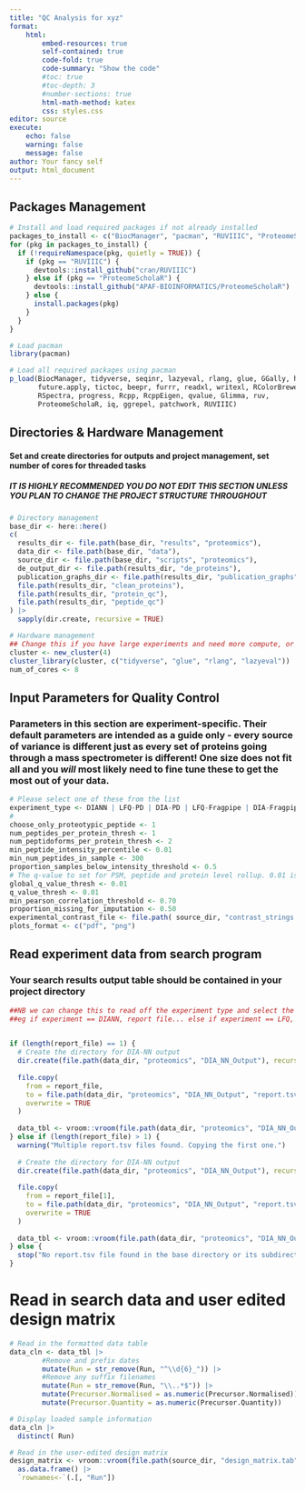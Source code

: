 ---
title: "QC Analysis for xyz"
format:
    html:
        embed-resources: true
        self-contained: true
        code-fold: true
        code-summary: "Show the code"
        #toc: true
        #toc-depth: 3
        #number-sections: true
        html-math-method: katex
        css: styles.css
editor: source
execute:
    echo: false
    warning: false
    message: false
author: Your fancy self
output: html_document
---


## Packages Management
```{r}

# Install and load required packages if not already installed
packages_to_install <- c("BiocManager", "pacman", "RUVIIIC", "ProteomeScholaR")
for (pkg in packages_to_install) {
  if (!requireNamespace(pkg, quietly = TRUE)) {
    if (pkg == "RUVIIIC") {
      devtools::install_github("cran/RUVIIIC")
    } else if (pkg == "ProteomeScholaR") {
      devtools::install_github("APAF-BIOINFORMATICS/ProteomeScholaR")
    } else {
      install.packages(pkg)
    }
  }
}

# Load pacman
library(pacman)

# Load all required packages using pacman
p_load(BiocManager, tidyverse, seqinr, lazyeval, rlang, glue, GGally, here, tibble, mixOmics, limma, magrittr,
       future.apply, tictoc, beepr, furrr, readxl, writexl, RColorBrewer, multidplyr,
       RSpectra, progress, Rcpp, RcppEigen, qvalue, Glimma, ruv,
       ProteomeScholaR, iq, ggrepel, patchwork, RUVIIIC)

```

## Directories & Hardware Management
#### Set and create directories for outputs and project management, set number of cores for threaded tasks
##### IT IS HIGHLY RECOMMENDED YOU DO NOT EDIT THIS SECTION UNLESS YOU PLAN TO CHANGE THE PROJECT STRUCTURE THROUGHOUT #####
```{r}
# Directory management
base_dir <- here::here()
c(
  results_dir <- file.path(base_dir, "results", "proteomics"),
  data_dir <- file.path(base_dir, "data"),
  source_dir <- file.path(base_dir, "scripts", "proteomics"),
  de_output_dir <- file.path(results_dir, "de_proteins"),
  publication_graphs_dir <- file.path(results_dir, "publication_graphs"),
  file.path(results_dir, "clean_proteins"),
  file.path(results_dir, "protein_qc"),
  file.path(results_dir, "peptide_qc")
) |>
  sapply(dir.create, recursive = TRUE)

# Hardware management
## Change this if you have large experiments and need more compute, or are running a toaster and don't have many cores to work with :)
cluster <- new_cluster(4)
cluster_library(cluster, c("tidyverse", "glue", "rlang", "lazyeval"))
num_of_cores <- 8
```


## Input Parameters for Quality Control
### Parameters in this section are experiment-specific. Their default parameters are intended as a guide only - every source of variance is different just as every set of proteins going through a mass spectrometer is different! One size does not fit all and you *will* most likely need to fine tune these to get the most out of your data.
```{r}
# Please select one of these from the list
experiment_type <- DIANN | LFQ-PD | DIA-PD | LFQ-Fragpipe | DIA-Fragpipe
#
choose_only_proteotypic_peptide <- 1
num_peptides_per_protein_thresh <- 1
num_peptidoforms_per_protein_thresh <- 2
min_peptide_intensity_percentile <- 0.01
min_num_peptides_in_sample <- 300
proportion_samples_below_intensity_threshold <- 0.5
# The q-value to set for PSM, peptide and protein level rollup. 0.01 is recommended to avoid false positives.
global_q_value_thresh <- 0.01
q_value_thresh <- 0.01
min_pearson_correlation_threshold <- 0.70
proportion_missing_for_imputation <- 0.50
experimental_contrast_file <- file.path( source_dir, "contrast_strings.tab")
plots_format <- c("pdf", "png")


```

## Read experiment data from search program
### Your search results output table should be contained in your project directory
```{r, message=FALSE, warning=FALSE}
##NB we can change this to read off the experiment type and select the right file to copy to dir
##eg if experiment == DIANN, report file... else if experiment == LFQ, PD/fragpipe file...etc
  

if (length(report_file) == 1) {
  # Create the directory for DIA-NN output
  dir.create(file.path(data_dir, "proteomics", "DIA_NN_Output"), recursive = TRUE, showWarnings = FALSE)
  
  file.copy(
    from = report_file,
    to = file.path(data_dir, "proteomics", "DIA_NN_Output", "report.tsv"),
    overwrite = TRUE
  )
  
  data_tbl <- vroom::vroom(file.path(data_dir, "proteomics", "DIA_NN_Output", "report.tsv"))
} else if (length(report_file) > 1) {
  warning("Multiple report.tsv files found. Copying the first one.")
  
  # Create the directory for DIA-NN output
  dir.create(file.path(data_dir, "proteomics", "DIA_NN_Output"), recursive = TRUE, showWarnings = FALSE)
  
  file.copy(
    from = report_file[1],
    to = file.path(data_dir, "proteomics", "DIA_NN_Output", "report.tsv"),
    overwrite = TRUE
  )
  
  data_tbl <- vroom::vroom(file.path(data_dir, "proteomics", "DIA_NN_Output", "report.tsv"))
} else {
  stop("No report.tsv file found in the base directory or its subdirectories.")
}
```

# Read in search data and user edited design matrix
```{r}
# Read in the formatted data table
data_cln <- data_tbl |>
        #Remove and prefix dates
        mutate(Run = str_remove(Run, "^\\d{6}_")) |>
        #Remove any suffix filenames
        mutate(Run = str_remove(Run, "\\..*$")) |>
        mutate(Precursor.Normalised = as.numeric(Precursor.Normalised)) |>
        mutate(Precursor.Quantity = as.numeric(Precursor.Quantity)) 

# Display loaded sample information
data_cln |>
  distinct( Run) 

# Read in the user-edited design matrix
design_matrix <- vroom::vroom(file.path(source_dir, "design_matrix.tab")) |> 
  as.data.frame() |> 
  `rownames<-`(.[, "Run"])

```
  